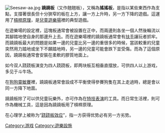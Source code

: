 {{expand|time=2014-09-28T17:20:30+00:00}}
{{unreferenced|time=2014-09-28T17:20:30+00:00}}
[[File:Seesaw-aa.jpg|thumb]]
'''蹺蹺板'''（又作翹翹板），又稱為'''搖搖板'''，是指以某些東西作為支點，支撐著很長但十分狹窄的板在上方，讓一方上升時，另一方下降的遊戲。這運用了[[槓桿原理|槓桿原理]]，是[[兒童|兒童]][[遊樂場|遊樂場]]裡的典型遊戲。

在遊樂場的設定裡，這塊板通常會被設置在正中，而兩邊則各坐一個人然後輪流以其腳踏地使自身的那邊升上去。而在遊樂場裡的蹺蹺板通常會有[[扶手|扶手]]讓玩者抓牢。而蹺蹺板最大的問題是如果一邊的兒童比另一邊的重很多的時候，當該較重的兒童突然用力踏地或坐下不願踏地時，另一邊的兒童可能會跌下並受傷。而為了這個原因，蹺蹺板通常會安裝在柔軟的膠質地面上。

如今双人跷跷板演变为四人跷跷板，即两块板互相垂直摆放，可供四人以上游戏，多见于斗牛场。

在[[狗狗靈敏賽|狗狗靈敏賽]]裡，蹺蹺板通常會設成不平衡使得參賽狗隻在其上走過時，總是會以同一方降下地面。

蹺蹺板除了可以供兒童玩樂外，亦可作為在[[特技表演|特技表演]]的工具。而日常生活裡，則可作為機械工具，這是因為蹺蹺板用了槓桿原理。

在心理学上被称为“[[跷跷板效应|跷跷板效应]]”，指一方获得优势必有另一方劣势。



[[Category:游戏|Category:游戏]]
[[Category:遊樂設施|Category:遊樂設施]]